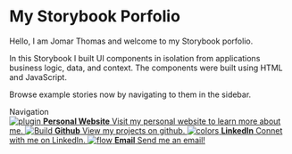 


<Meta title="Example/Introduction" />

<style>{`
  .subheading {
    --mediumdark: '#999999';
    font-weight: 900;
    font-size: 13px;
    color: #999;
    letter-spacing: 6px;
    line-height: 24px;
    text-transform: uppercase;
    margin-bottom: 12px;
    margin-top: 40px;
  }

  .link-list {
    display: grid;
    grid-template-columns: 1fr;
    grid-template-rows: 1fr 1fr;
    row-gap: 10px;
  }

  @media (min-width: 620px) {
    .link-list {
      row-gap: 20px;
      column-gap: 20px;
      grid-template-columns: 1fr 1fr;
    }
  }

  @media all and (-ms-high-contrast:none) {
  .link-list {
      display: -ms-grid;
      -ms-grid-columns: 1fr 1fr;
      -ms-grid-rows: 1fr 1fr;
    }
  }

  .link-item {
    display: block;
    padding: 20px 30px 20px 15px;
    border: 1px solid #00000010;
    border-radius: 5px;
    transition: background 150ms ease-out, border 150ms ease-out, transform 150ms ease-out;
    color: #333333;
    display: flex;
    align-items: flex-start;
  }

  .link-item:hover {
    border-color: #1EA7FD50;
    transform: translate3d(0, -3px, 0);
    box-shadow: rgba(0, 0, 0, 0.08) 0 3px 10px 0;
  }

  .link-item:active {
    border-color: #1EA7FD;
    transform: translate3d(0, 0, 0);
  }

  .link-item strong {
    font-weight: 700;
    display: block;
    margin-bottom: 2px;
  }
  
  .link-item img {
    height: 40px;
    width: 40px;
    margin-right: 15px;
    flex: none;
  }

  .link-item span {
    font-size: 14px;
    line-height: 20px;
  }

  .tip {
    display: inline-block;
    border-radius: 1em;
    font-size: 11px;
    line-height: 12px;
    font-weight: 700;
    background: #E7FDD8;
    color: #66BF3C;
    padding: 4px 12px;
    margin-right: 10px;
    vertical-align: top;
  }

  .tip-wrapper {
    font-size: 13px;
    line-height: 20px;
    margin-top: 40px;
    margin-bottom: 40px;
  }

  .tip-wrapper code {
    font-size: 12px;
    display: inline-block;
  }

  
`}</style>

# My Storybook Porfolio

Hello, I am Jomar Thomas and welcome to my Storybook porfolio.

In this Storybook I built UI components in isolation from applications business logic, data, and context.
The components were built using HTML and JavaScript.

Browse example stories now by navigating to them in the sidebar.

<div className="subheading">Navigation</div>

<div className="link-list">
  <a
    className="link-item"
    href="https://www.jomarthomas.com"
    target="_blank"
  >
    <img src={Browser} alt="plugin" />
    <span>
      <strong>Personal Website</strong>
      Visit my personal website to learn more about me.
    </span>
  </a>
  <a
    className="link-item"
    href="https://www.github.com/jomarthomas"
    target="_blank"
  >
    <img src={Github} alt="Build" />
    <span>
      <strong>Github</strong>
      View my projects on github.
    </span>
  </a>
  <a
    className="link-item"
    href="https://www.linkedin.com/in/jomarthomas"
    target="_blank"
  >
    <img src={LinkedIn} alt="colors" />
    <span>
      <strong>LinkedIn</strong>
      Connet with me on LinkedIn.
    </span>
  </a>
  <a
    className="link-item"
    href="mailto:jomar.thomas@icloud.com"
    target="_blank"
  >
    <img src={Email} alt="flow" />
    <span>
      <strong>Email</strong>
      Send me an email!
    </span>
  </a>
</div>
